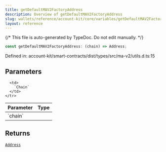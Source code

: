 ```yaml
---
title: getDefaultMAV2FactoryAddress
description: Overview of getDefaultMAV2FactoryAddress
slug: wallets/reference/account-kit/core/variables/getDefaultMAV2FactoryAddress
layout: reference
---
```


{/* This file is auto-generated by TypeDoc. Do not edit manually. */}

```ts
const getDefaultMAV2FactoryAddress: (chain) => Address;
```

Defined in: account-kit/smart-contracts/dist/types/src/ma-v2/utils.d.ts:15

## Parameters

<table>
  <thead>
    <tr>
      <th align="left">Parameter</th>
      <th align="left">Type</th>
    </tr>
  </thead>

  <tbody>
    <tr>
      <td>
        `chain`
      </td>

      <td>
        `Chain`
      </td>
    </tr>

  </tbody>
</table>

## Returns

[`Address`](../../../../aa-sdk/core/src/type-aliases/Address.mdx)
